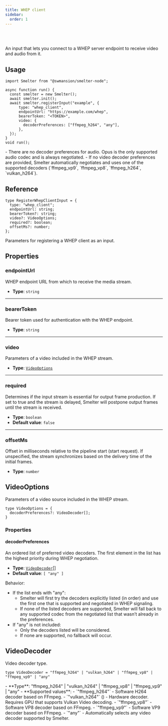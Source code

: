 ```yaml
---
title: WHEP client
sidebar:
  order: 1
---
```


<Badge text="Node.js" variant="tip" size="large" />

<br />
<br />

An input that lets you connect to a WHEP server endpoint to receive video and audio from it.

## Usage

```tsx title=whepClientInputExample.tsx
import Smelter from "@swmansion/smelter-node";

async function run() {
  const smelter = new Smelter();
  await smelter.init();
  await smelter.registerInput("example", {
      type: "whep_client",
      endpointUrl: "https://example.com/whep",
      bearerToken: "<TOKEN>",
      video: {
        decoderPreferences: ["ffmpeg_h264", "any"],
      },
  });
}
void run();
```

<Aside>
- There are no decoder preferences for audio. Opus is the only supported audio codec and is always negotiated.
- If no video decoder preferences are provided, Smelter automatically negotiates and uses one of the supported decoders (`ffmpeg_vp9`, `ffmpeg_vp8`, `ffmpeg_h264`, `vulkan_h264`).
</Aside>

## Reference

<CollapsibleDetails summaryTitle='Type definitions' open>

```tsx
type RegisterWhepClientInput = {
  type: "whep_client";
  endpointUrl: string;
  bearerToken?: string;
  video?: VideoOptions;
  required?: boolean;
  offsetMs?: number;
};
```
</CollapsibleDetails>

Parameters for registering a WHEP client as an input.

## Properties

### endpointUrl
WHEP endpoint URL from which to receive the media stream.

 - **Type**: `string`

---

### bearerToken
Bearer token used for authentication with the WHEP endpoint.

- **Type**: `string` 

---

### video
Parameters of a video included in the WHEP stream.

- **Type**: [`VideoOptions`](#videooptions)

---

### required
Determines if the input stream is essential for output frame production. If set to true and the stream is delayed, Smelter will postpone output frames until the stream is received.

- **Type**: `boolean`
- **Default value**: `false`

---

### offsetMs
Offset in milliseconds relative to the pipeline start (start request). If unspecified, the stream synchronizes based on the delivery time of the initial frames.

- **Type**: `number`

## VideoOptions

Parameters of a video source included in the WHEP stream.

<CollapsibleDetails summaryTitle='Type definitions' open>

```tsx
type VideoOptions = {
  decoderPreferences?: VideoDecoder[];
}
```
</CollapsibleDetails>

### Properties

#### decoderPreferences
An ordered list of preferred video decoders. The first element in the list has the highest priority during WHEP negotiation.
- **Type**: [`VideoDecoder`](#videodecoder)[]
- **Default value**: `[ "any" ]`

Behavior:
- If the list ends with "any":
  - Smelter will first try the decoders explicitly listed (in order) and use the first one that is supported and negotiated in WHEP signaling.
  - If none of the listed decoders are supported, Smelter will fall back to any supported codec from the negotiated list that wasn’t already in the preferences.
- If "any" is not included:
  - Only the decoders listed will be considered.
  - If none are supported, no fallback will occur.

## VideoDecoder
Video decoder type.
<CollapsibleDetails summaryTitle='Type definitions' open>
```tsx
type VideoDecoder = "ffmpeg_h264" | "vulkan_h264" | "ffmpeg_vp8" | "ffmpeg_vp9" | "any"
```
</CollapsibleDetails>
- **Type**: "ffmpeg_h264" | "vulkan_h264" | "ffmpeg_vp8" | "ffmpeg_vp9" | "any"
- **Supported values**:
  - `"ffmpeg_h264"` - Software H264 decoder based on FFmpeg.
  - `"vulkan_h264"` (<Badge text="Required feature:vk-video" variant="note" />) - Hardware decoder. Requires GPU that supports Vulkan Video decoding.
  - `"ffmpeg_vp8"` - Software VP8 decoder based on FFmpeg.
  - `"ffmpeg_vp9"` - Software VP9 decoder based on FFmpeg.
  - `"any"` - Automatically selects any video decoder supported by Smelter.
